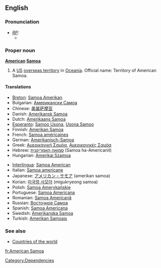 ==English==
===Pronunciation===
* ''[[RP]]:''
** {{IPA|/əˈmɛrɪkən səˌməʊə/}}

===Proper noun===
'''[[American]] [[Samoa]]'''
# A [[US]] [[overseas territory]] in [[Oceania]]. Official name: Territory of American Samoa.

====Translations====
{{top}}
*[[Breton]]: [[Samoa Amerikan]]
*Bulgarian: [[Американски Самоа]]
*Chinese: [[美属萨摩亚]]
*Danish: [[Amerikansk Samoa]]
*Dutch: [[Amerikaans Samoa]]
*[[Esperanto]]: [[Samoo Usona]], [[Usona Samoo]]
*Finnish: [[Amerikan Samoa]]
*French: [[Samoa américaines]]
*German: [[Amerikanisch-Samoa]]
*Greek: [[Αμερικανική Σαμόα]], [[Αμερικανικές Σαμόα]]
*Hebrew: [[סמואה האמריקנית]] (Samoa ha-Americanit)
*Hungarian: [[Amerikai Szamoa]]
{{mid}}
*[[Interlingua]]: [[Samoa American]]
*Italian: [[Samoa americane]]
*Japanese: [[アメリカン・サモア]] (amerikan samoa)
*Korian: [[미국령 사모아]] (migukryeong samoa)
*Polish: [[Samoa Amerykańskie]]
*Portuguese: [[Samoa Americana]]
*Romanian: [[Samoa Americană]] {{f}}
*Russian: [[Восточное Самоа]]
*Spanish: [[Samoa Americana]]
*Swedish: [[Amerikanska Samoa]]
*Turkish: [[Amerikan Samoası]]
{{bottom}}

===See also===
*[[Countries of the world]]

[[Category:Dependencies]]

[[fr:American Samoa]]